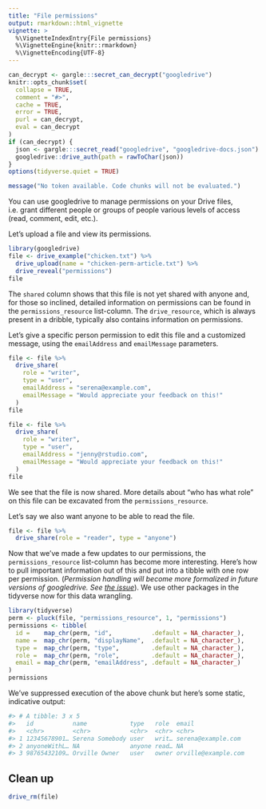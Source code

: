 ```yaml
---
title: "File permissions"
output: rmarkdown::html_vignette
vignette: >
  %\VignetteIndexEntry{File permissions}
  %\VignetteEngine{knitr::rmarkdown}
  %\VignetteEncoding{UTF-8}
---
```



```r
can_decrypt <- gargle:::secret_can_decrypt("googledrive")
knitr::opts_chunk$set(
  collapse = TRUE,
  comment = "#>",
  cache = TRUE,
  error = TRUE,
  purl = can_decrypt,
  eval = can_decrypt
)
if (can_decrypt) {
  json <- gargle:::secret_read("googledrive", "googledrive-docs.json")
  googledrive::drive_auth(path = rawToChar(json))
}
options(tidyverse.quiet = TRUE)
```

```r
message("No token available. Code chunks will not be evaluated.")
```

You can use googledrive to manage permissions on your Drive files, i.e. grant different people or groups of people various levels of access (read, comment, edit, etc.).

Let's upload a file and view its permissions.

```r
library(googledrive)
file <- drive_example("chicken.txt") %>%
  drive_upload(name = "chicken-perm-article.txt") %>% 
  drive_reveal("permissions")
file
```

The `shared` column shows that this file is not yet shared with anyone and, for those so inclined, detailed information on permissions can be found in the `permissions_resource` list-column. The `drive_resource`, which is always present in a dribble, typically also contains information on permissions.

Let's give a specific person permission to edit this file and a customized message, using the `emailAddress` and `emailMessage` parameters.

```r
file <- file %>%
  drive_share(
    role = "writer",
    type = "user",
    emailAddress = "serena@example.com",
    emailMessage = "Would appreciate your feedback on this!"
  )
file
```

```r
file <- file %>%
  drive_share(
    role = "writer",
    type = "user",
    emailAddress = "jenny@rstudio.com",
    emailMessage = "Would appreciate your feedback on this!"
  )
file
```

We see that the file is now shared. More details about "who has what role" on this file can be excavated from the `permissions_resource`.

Let's say we also want anyone to be able to read the file.

```r
file <- file %>%
  drive_share(role = "reader", type = "anyone")
```

Now that we've made a few updates to our permissions, the `permissions_resource` list-column has become more interesting. Here's how to pull important information out of this and put into a tibble with one row per permission. (*Permission handling will become more formalized in future versions of googledrive. See [the issue](https://github.com/tidyverse/googledrive/issues/180)*). We use other packages in the tidyverse now for this data wrangling.

```r
library(tidyverse)
perm <- pluck(file, "permissions_resource", 1, "permissions")
permissions <- tibble(
  id =    map_chr(perm, "id",           .default = NA_character_),
  name =  map_chr(perm, "displayName",  .default = NA_character_),
  type =  map_chr(perm, "type",         .default = NA_character_),
  role =  map_chr(perm, "role",         .default = NA_character_),
  email = map_chr(perm, "emailAddress", .default = NA_character_)
)
permissions
```

We've suppressed execution of the above chunk but here's some static, indicative output:

```r
#> # A tibble: 3 x 5
#>   id           name            type   role  email                      
#>   <chr>        <chr>           <chr>  <chr> <chr>                      
#> 1 12345678901… Serena Somebody user   writ… serena@example.com          
#> 2 anyoneWithL… NA              anyone read… NA                         
#> 3 98765432109… Orville Owner   user   owner orville@example.com
```

## Clean up

```r
drive_rm(file)
```
